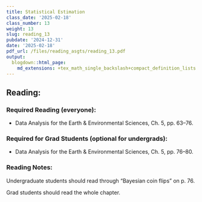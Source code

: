 ```yaml
---
title: Statistical Estimation
class_date: '2025-02-18'
class_number: 13
weight: 13
slug: reading_13
pubdate: '2024-12-31'
date: '2025-02-18'
pdf_url: /files/reading_asgts/reading_13.pdf
output:
  blogdown::html_page:
    md_extensions: +tex_math_single_backslash+compact_definition_lists
---
```

## Reading:

### Required Reading (everyone):

* Data Analysis for the Earth & Environmental Sciences, Ch. 5, pp. 63--76.

### Required for Grad Students (optional for undergrads):

* Data Analysis for the Earth & Environmental Sciences, Ch. 5, pp. 76--80.

### Reading Notes:

Undergraduate students should read through "Bayesian coin flips" on p. 76.

Grad students should read the whole chapter.
